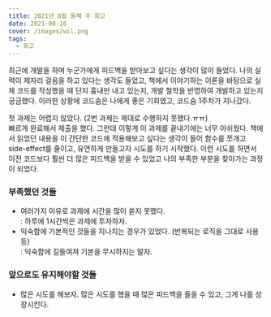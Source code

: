 ```yaml
---
title: 2021년 8월 둘째 주 회고
date: 2021-08-16
cover: /images/wil.png
tags:
  - 회고
---
```

최근에 개발을 하며 누군가에게 피드백을 받아보고 싶다는 생각이 많이 들었다. 나의 실력이 제자리 걸음을 하고 있다는 생각도 들었고, 책에서 이야기하는 이론을 바탕으로 실제 코드를 작성했을 때 단지 흉내만 내고 있는지, 개발 철학을 반영하여 개발하고 있는지 궁금했다.
이러한 상황에 코드숨은 나에게 좋은 기회였고, 코드숨 1주차가 지나갔다.

첫 과제는 어렵지 않았다. (2번 과제는 제대로 수행하지 못했다.ㅠㅠ)<br/>
빠르게 완료해서 제출을 했다. 그런데 이렇게 이 과제를 끝내기에는 너무 아쉬웠다. 책에서 읽었던 내용을 이 간단한 코드에 적용해보고 싶다는 생각이 들어 함수를 쪼개고 side-effect를 줄이고, 유연하게 만들고자 시도를 하기 시작했다.
이런 시도를 하면서 이전 코드보다 훨씬 더 많은 피드백을 받을 수 있었고 나의 부족한 부분을 찾아가는 과정이 되었다.

### 부족했던 것들

* 여러가지 이유로 과제에 시간을 많이 쏟지 못했다.<br/>: 하루에 1시간씩은 과제에 투자하자.
* 익숙함에 기본적인 것들을 지나치는 경우가 있었다. (반복되는 로직을 그대로 사용등)<br/>: 익숙함에 길들여져 기본을 무시하지는 말자.

### 앞으로도 유지해야할 것들

* 많은 시도를 해보자. 많은 시도를 했을 때 많은 피드백을 들을 수 있고, 그게 나를 성장시킨다.